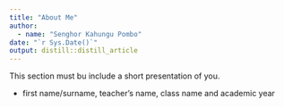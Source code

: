 ```yaml
---
title: "About Me"
author:
  - name: "Senghor Kahungu Pombo" 
date: "`r Sys.Date()`"
output: distill::distill_article
---
```


This section must bu include a short presentation of you.

- first name/surname, teacher’s name, class name and academic year
